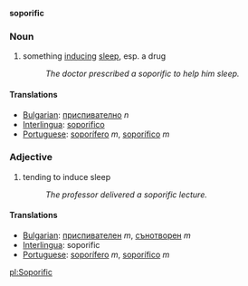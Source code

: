 '''soporific'''
===Noun===
# something [[induce|inducing]] [[sleep]], esp. a drug
#: ''The doctor prescribed a soporific to help him sleep.''

====Translations====
*[[Bulgarian]]: [[приспивателно]] ''n''
*[[Interlingua]]: [[soporifico]]
*[[Portuguese]]: [[soporífero]] ''m'', [[soporífico]] ''m''

===Adjective===
# tending to induce sleep
#: ''The professor delivered a soporific lecture.''

====Translations====
*[[Bulgarian]]: [[приспивателен]] ''m'', [[сънотворен]] ''m''
*[[Interlingua]]: soporific
*[[Portuguese]]: [[soporífero]] ''m'', [[soporífico]] ''m''

[[pl:Soporific]]